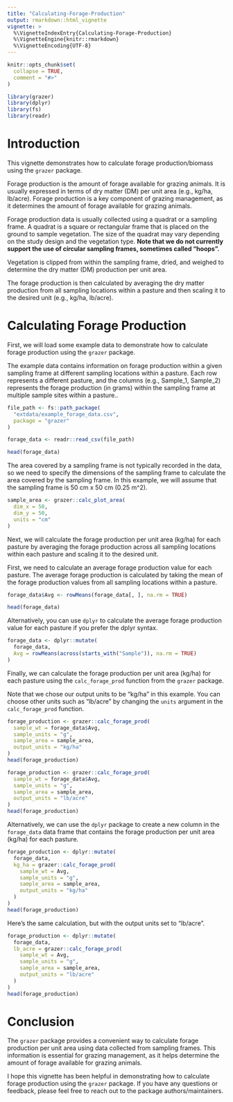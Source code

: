 ```yaml
---
title: "Calculating-Forage-Production"
output: rmarkdown::html_vignette
vignette: >
  %\VignetteIndexEntry{Calculating-Forage-Production}
  %\VignetteEngine{knitr::rmarkdown}
  %\VignetteEncoding{UTF-8}
---
```


```r
knitr::opts_chunk$set(
  collapse = TRUE,
  comment = "#>"
)
```

```r
library(grazer)
library(dplyr)
library(fs)
library(readr)
```

# Introduction

This vignette demonstrates how to calculate forage production/biomass using the `grazer` package.

Forage production is the amount of forage available for grazing animals. It is usually expressed in terms of dry matter (DM) per unit area (e.g., kg/ha, lb/acre). Forage production is a key component of grazing management, as it determines the amount of forage available for grazing animals.

Forage production data is usually collected using a quadrat or a sampling frame. A quadrat is a square or rectangular frame that is placed on the ground to sample vegetation. The size of the quadrat may vary depending on the study design and the vegetation type. **Note that we do not currently support the use of circular sampling frames, sometimes called "hoops".**

Vegetation is clipped from within the sampling frame, dried, and weighed to determine the dry matter (DM) production per unit area.

The forage production is then calculated by averaging the dry matter production from all sampling locations within a pasture and then scaling it to the desired unit (e.g., kg/ha, lb/acre).

# Calculating Forage Production

First, we will load some example data to demonstrate how to calculate forage production using the `grazer` package.

The example data contains information on forage production within a given sampling frame at different sampling locations within a pasture. Each row represents a different pasture, and the columns (e.g., Sample_1, Sample_2) represents the forage production (in grams) within the sampling frame at multiple sample sites within a pasture..

```r
file_path <- fs::path_package(
  "extdata/example_forage_data.csv",
  package = "grazer"
)

forage_data <- readr::read_csv(file_path)
```

```r
head(forage_data)
```

The area covered by a sampling frame is not typically recorded in the data, so we need to specify the dimensions of the sampling frame to calculate the area covered by the sampling frame. In this example, we will assume that the sampling frame is 50 cm x 50 cm (0.25 m^2).

```r
sample_area <- grazer::calc_plot_area(
  dim_x = 50,
  dim_y = 50,
  units = "cm"
)
```

Next, we will calculate the forage production per unit area (kg/ha) for each pasture by averaging the forage production across all sampling locations within each pasture and scaling it to the desired unit.

First, we need to calculate an average forage production value for each pasture. The average forage production is calculated by taking the mean of the forage production values from all sampling locations within a pasture.

```r
forage_data$Avg <- rowMeans(forage_data[, ], na.rm = TRUE)

head(forage_data)
```

Alternatively, you can use `dplyr` to calculate the average forage production value for each pasture if you prefer the dplyr syntax.

```r
forage_data <- dplyr::mutate(
  forage_data,
  Avg = rowMeans(across(starts_with("Sample")), na.rm = TRUE)
)
```

Finally, we can calculate the forage production per unit area (kg/ha) for each pasture using the `calc_forage_prod` function from the `grazer` package.

Note that we chose our output units to be "kg/ha" in this example. You can choose other units such as "lb/acre" by changing the `units` argument in the `calc_forage_prod` function.

```r
forage_production <- grazer::calc_forage_prod(
  sample_wt = forage_data$Avg,
  sample_units = "g",
  sample_area = sample_area,
  output_units = "kg/ha"
)
head(forage_production)
```

```r
forage_production <- grazer::calc_forage_prod(
  sample_wt = forage_data$Avg,
  sample_units = "g",
  sample_area = sample_area,
  output_units = "lb/acre"
)
head(forage_production)
```

Alternatively, we can use the `dplyr` package to create a new column in the `forage_data` data frame that contains the forage production per unit area (kg/ha) for each pasture.

```r
forage_production <- dplyr::mutate(
  forage_data,
  kg_ha = grazer::calc_forage_prod(
    sample_wt = Avg,
    sample_units = "g",
    sample_area = sample_area,
    output_units = "kg/ha"
  )
)
head(forage_production)
```

Here's the same calculation, but with the output units set to "lb/acre".

```r
forage_production <- dplyr::mutate(
  forage_data,
  lb_acre = grazer::calc_forage_prod(
    sample_wt = Avg,
    sample_units = "g",
    sample_area = sample_area,
    output_units = "lb/acre"
  )
)
head(forage_production)
```

# Conclusion

The `grazer` package provides a convenient way to calculate forage production per unit area using data collected from sampling frames. This information is essential for grazing management, as it helps determine the amount of forage available for grazing animals.

I hope this vignette has been helpful in demonstrating how to calculate forage production using the `grazer` package. If you have any questions or feedback, please feel free to reach out to the package authors/maintainers.
